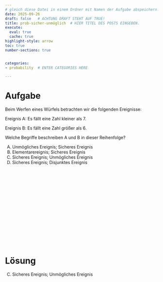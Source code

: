 ```yaml
---
# gleich diese Datei in einem Ordner mit Namen der Aufgabe abspeichern!
date: 2025-09-26
draft: false   # ACHTUNG DRAFT STEHT AUF TRUE!
title: prob-sicher-unmöglich  # HIER TITEL DES POSTS EINGEBEN.
execute: 
  eval: true 
  cache: true
highlight-style: arrow 
toc: true
number-sections: true


categories:
- probability  # ENTER CATEGORIES HERE

---
```






# Aufgabe 

Beim Werfen eines Würfels betrachten wir die folgenden Ereignisse:

Ereignis A: Es fällt eine Zahl kleiner als 7.

Ereignis B: Es fällt eine Zahl größer als 6.

Welche Begriffe beschreiben A und B in dieser Reihenfolge?

A) Unmögliches Ereignis; Sicheres Ereignis
B) Elementarereignis; Sicheres Ereignis
C) Sicheres Ereignis; Unmögliches Ereignis
D) Sicheres Ereignis; Disjunktes Ereignis




</br>
</br>
</br>

</br>
</br>
</br>

</br>
</br>
</br>

</br>
</br>
</br>











# Lösung 


C) Sicheres Ereignis; Unmögliches Ereignis

